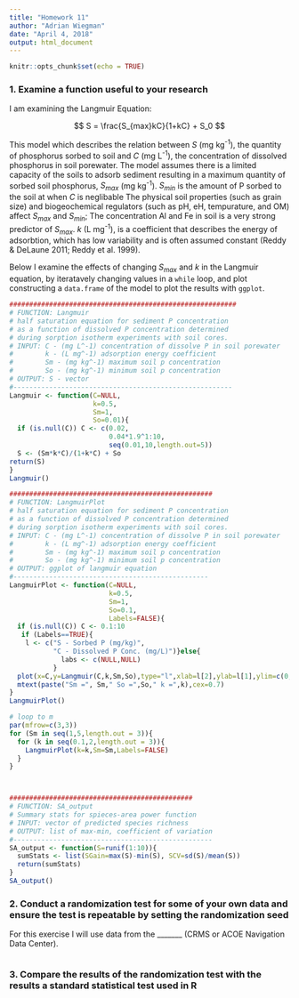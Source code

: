 ```yaml
---
title: "Homework 11"
author: "Adrian Wiegman"
date: "April 4, 2018"
output: html_document
---
```


```r
knitr::opts_chunk$set(echo = TRUE)
```

### 1. Examine a function useful to your research
I am examining the Langmuir Equation: 

$$
S = \frac{S_{max}kC}{1+kC} + S_0
$$

This model which describes the relation between $S$ (mg kg^-1^), the quantity of phosphorus sorbed to soil and $C$ (mg L^-1^), the concentration of dissolved phosphorus in soil porewater. The model assumes there is a limited capacity of the soils to adsorb sediment resulting in a maximum quantity of sorbed soil phosphorus, $S_{max}$ (mg kg^-1^). $S_{min}$ is the amount of P sorbed to the soil at when $C$ is neglibable The physical soil properties (such as grain size) and biogeochemical regulators (such as pH, eH, tempurature, and OM) affect $S_{max}$ and $S_{min}$; The concentration Al and Fe in soil is a very strong predictor of $S_{max}$. $k$ (L mg^-1^), is a coefficient that describes the energy of adsorbtion, which has low variability and is often assumed constant (Reddy & DeLaune 2011; Reddy et al. 1999). 

Below I examine the effects of changing $S_{max}$ and $k$ in the Langmuir equation, by iteratavely changing values in a `while` loop, and plot constructing a `data.frame` of the model to plot the results with `ggplot`. 

```R
#########################################################
# FUNCTION: Langmuir
# half saturation equation for sediment P concentration
# as a function of dissolved P concentration determined 
# during sorption isotherm experiments with soil cores.
# INPUT: C - (mg L^-1) concentration of dissolve P in soil porewater
#        k - (L mg^-1) adsorption energy coefficient
#        Sm - (mg kg^-1) maximum soil p concentration 
#        So - (mg kg^-1) minimum soil p concentration 
# OUTPUT: S - vector
#-------------------------------------------------------
Langmuir <- function(C=NULL,
                     k=0.5,
                     Sm=1,
                     So=0.01){
  if (is.null(C)) C <- c(0.02,
                         0.04*1.9^1:10,
                         seq(0.01,10,length.out=5))
  S <- (Sm*k*C)/(1+k*C) + So
return(S)
}
Langmuir()

###################################################
# FUNCTION: LangmuirPlot
# half saturation equation for sediment P concentration
# as a function of dissolved P concentration determined 
# during sorption isotherm experiments with soil cores.
# INPUT: C - (mg L^-1) concentration of dissolve P in soil porewater
#        k - (L mg^-1) adsorption energy coefficient
#        Sm - (mg kg^-1) maximum soil p concentration 
#        So - (mg kg^-1) minimum soil p concentration 
# OUTPUT: ggplot of langmuir equation
#-------------------------------------------------
LangmuirPlot <- function(C=NULL,
                         k=0.5,
                         Sm=1,
                         So=0.1,
                         Labels=FALSE){
  if (is.null(C)) C <- 0.1:10
   if (Labels==TRUE){
    l <- c("S - Sorbed P (mg/kg)",
           "C - Dissolved P Conc. (mg/L)")}else{
             labs <- c(NULL,NULL)
           }
  plot(x=C,y=Langmuir(C,k,Sm,So),type="l",xlab=l[2],ylab=l[1],ylim=c(0,10),xlim=c(0,10))
  mtext(paste("Sm =", Sm," So =",So," k =",k),cex=0.7)
}
LangmuirPlot()

# loop to m
par(mfrow=c(3,3))
for (Sm in seq(1,5,length.out = 3)){
  for (k in seq(0.1,2,length.out = 3)){
    LangmuirPlot(k=k,Sm=Sm,Labels=FALSE)
  }
}



##############################################
# FUNCTION: SA_output
# Summary stats for spieces-area power function
# INPUT: vector of predicted species richness
# OUTPUT: list of max-min, coefficient of variation
#--------------------------------------------------
SA_output <- function(S=runif(1:10)){
  sumStats <- list(SGain=max(S)-min(S), SCV=sd(S)/mean(S))
  return(sumStats)
}
SA_output()

```

### 2. Conduct a randomization test for some of your own data and ensure the test is repeatable by setting the randomization seed

For this exercise I will use data from the _______ (CRMS or ACOE Navigation Data Center). 

```R

```


### 3. Compare the results of the randomization test with the results a standard statistical test used in R 
